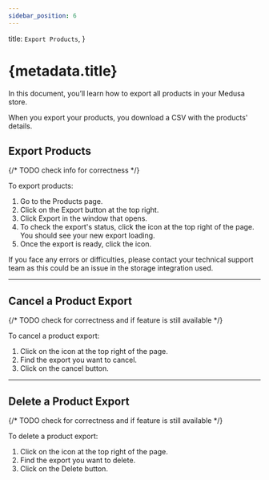 ```yaml
---
sidebar_position: 6
---
```



  title: `Export Products`,
}

# {metadata.title}

In this document, you’ll learn how to export all products in your Medusa store.

When you export your products, you download a CSV with the products' details.

## Export Products

{/* TODO check info for correctness */}

To export products:

1. Go to the Products page.
2. Click on the Export button at the top right.
3. Click Export in the window that opens.
4. To check the export's status, click the <InlineIcon Icon={BellAlert} alt="bell" /> icon at the top right of the page. You should see your new export loading.
5. Once the export is ready, click the <InlineIcon Icon={ArrowDownTray} alt="download" /> icon.

<Note>

If you face any errors or difficulties, please contact your technical support team as this could be an issue in the storage integration used.

</Note>

---

## Cancel a Product Export

{/* TODO check for correctness and if feature is still available */}

To cancel a product export:

1. Click on the <InlineIcon Icon={BellAlert} alt="bell" /> icon at the top right of the page.
2. Find the export you want to cancel.
3. Click on the cancel button.

---

## Delete a Product Export

{/* TODO check for correctness and if feature is still available */}

To delete a product export:

1. Click on the <InlineIcon Icon={BellAlert} alt="bell" /> icon at the top right of the page.
2. Find the export you want to delete.
3. Click on the Delete button.

